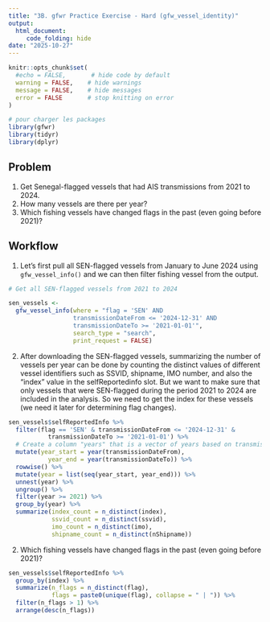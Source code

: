 ```yaml
---
title: "3B. gfwr Practice Exercise - Hard (gfw_vessel_identity)"
output: 
  html_document:
     code_folding: hide
date: "2025-10-27"
---
```


```r

knitr::opts_chunk$set(
  #echo = FALSE,       # hide code by default
  warning = FALSE,    # hide warnings
  message = FALSE,    # hide messages
  error = FALSE       # stop knitting on error
)

# pour charger les packages
library(gfwr)
library(tidyr)
library(dplyr)
```

## Problem

1.  Get Senegal-flagged vessels that had AIS transmissions from 2021 to 2024.
2.  How many vessels are there per year?
3.  Which fishing vessels have changed flags in the past (even going before 2021)?

## Workflow

1.  Let's first pull all SEN-flagged vessels from January to June 2024 using `gfw_vessel_info()` and we can then filter fishing vessel from the output.

```r
# Get all SEN-flagged vessels from 2021 to 2024

sen_vessels <- 
  gfw_vessel_info(where = "flag = 'SEN' AND 
                  transmissionDateFrom <= '2024-12-31' AND 
                  transmissionDateTo >= '2021-01-01'",
                  search_type = "search", 
                  print_request = FALSE)

```

2.  After downloading the SEN-flagged vessels, summarizing the number of vessels per year can be done by counting the distinct values of different vessel identifiers such as SSVID, shipname, IMO number, and also the "index" value in the selfReportedinfo slot. But we want to make sure that only vessels that were SEN-flagged during the period 2021 to 2024 are included in the analysis. So we need to get the index for these vessels (we need it later for determining flag changes).

```r
sen_vessels$selfReportedInfo %>% 
  filter(flag == 'SEN' & transmissionDateFrom <= '2024-12-31' &
           transmissionDateTo >= '2021-01-01') %>% 
  # Create a column "years" that is a vector of years based on transmission from and to dates.
  mutate(year_start = year(transmissionDateFrom),
           year_end = year(transmissionDateTo)) %>%
  rowwise() %>%
  mutate(year = list(seq(year_start, year_end))) %>%
  unnest(year) %>%
  ungroup() %>% 
  filter(year >= 2021) %>%
  group_by(year) %>% 
  summarize(index_count = n_distinct(index),
            ssvid_count = n_distinct(ssvid),
            imo_count = n_distinct(imo),
            shipname_count = n_distinct(nShipname))
```

2.  Which fishing vessels have changed flags in the past (even going before 2021)?

```r
sen_vessels$selfReportedInfo %>% 
  group_by(index) %>% 
  summarize(n_flags = n_distinct(flag), 
            flags = paste0(unique(flag), collapse = " | ")) %>% 
  filter(n_flags > 1) %>%
  arrange(desc(n_flags))
```

